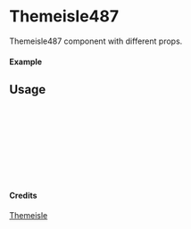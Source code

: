 
<Meta of={Themeisle487} title="Themeisle/Themeisle487" />

# Themeisle487

Themeisle487 component with different props.

#### Example

<Canvas of={Themeisle487.Primary} />

## Usage

```ts
import { Themeisle487 } from "yadl-ui";

const Example = () => {
  return (
      <Themeisle487 />
  );
};

export default Example;
```

#### Credits
[Themeisle](https://themeisle.com/illustrations/)
